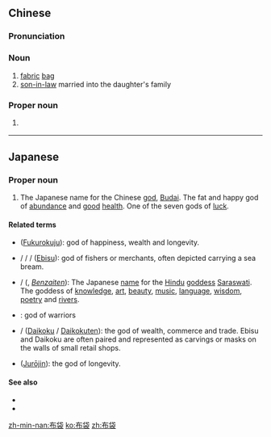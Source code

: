 ==Chinese==
{{zh-forms|cloth; fabric}}

===Pronunciation===
{{zh-pron
|m=bùdài
|c=bou3 doi6,bou3 doi6-2
|h=pfs=pu-thoi
|mn=pò͘-tē
|cat=n,pn
}}

===Noun===
{{zh-noun}}

# [[fabric]] [[bag]]
# [[son-in-law]] married into the daughter's family

===Proper noun===
{{zh-proper noun}}

# {{w|Budai, Chiayi|Budai}} {{gloss|township in [[Chiayi]], Taiwan}}

----

==Japanese==
{{wikipedia|lang=ja}}
{{ja-kanjitab|布|袋}}


===Proper noun===
{{ja-pos|proper|ほてい}}

# {{lb|ja|Shinto|sort=じゅろうじん}} The Japanese name for the Chinese [[god]], [[Budai]]. The fat and happy god of [[abundance]] and [[good]] [[health]]. One of the seven gods of [[luck]].

====Related terms====
* {{l|ja|福禄寿}} ([[Fukurokuju]]): god of happiness, wealth and longevity.
* {{l|ja|恵比須}} / {{l|ja|恵比寿}} / {{l|ja|夷}} / {{l|ja|戎}} ([[Ebisu]]): god of fishers or merchants, often depicted carrying a sea bream.
* {{l|ja|弁才天}} / {{l|ja|弁財天}} ({{l|ja|べんざいてん}}, ''[[Benzaiten]]''): The Japanese [[name]] for the [[Hindu]] [[goddess]] [[Saraswati]]. The goddess of [[knowledge]], [[art]], [[beauty]], [[music]], [[language]], [[wisdom]], [[poetry]] and [[rivers]].
* {{l|ja|毘沙門天|tr=[[びしゃもんてん]], ''[[Bishamonten]]''}}: god of warriors
* {{l|ja|大黒}} / {{l|ja|大黒天}} ([[Daikoku]] / [[Daikokuten]]): the god of wealth, commerce and trade. Ebisu and Daikoku are often paired and represented as carvings or masks on the walls of small retail shops.
* {{l|ja|寿老人}} ([[Jurōjin]]): the god of longevity.

====See also====
* {{pedialite|lang=ja}}
* {{pedialite|Hotei}}

[[zh-min-nan:布袋]]
[[ko:布袋]]
[[zh:布袋]]